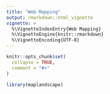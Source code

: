 ```yaml
---
title: "Web Mapping"
output: rmarkdown::html_vignette
vignette: >
  %\VignetteIndexEntry{Web Mapping}
  %\VignetteEngine{knitr::rmarkdown}
  %\VignetteEncoding{UTF-8}
---
```


```r
knitr::opts_chunk$set(
  collapse = TRUE,
  comment = "#>"
)
```

```r
library(maplandscape)
```
